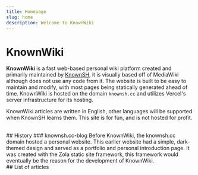 ```yaml
---
title: Homepage
slug: home
description: Welcome to KnownWiki
---
```


# KnownWiki
<Home />

**KnownWiki** is a fast web-based personal wiki platform created and primarily maintained by [KnownSH](/knownsh), it is visually based off of MediaWiki although does not use any code from it.
The website is built to be easy to maintain and modify, with most pages being statically generated ahead of time.
KnownWiki is hosted on the domain `knownsh.cc` and utilizes Vercel's server infrastructure for its hosting.

KnownWiki articles are written in English, other languages will be supported when KnownSH learns them. This site is for fun, and is not hosted for profit.

<br/>
## History
### knownsh.cc-blog
Before KnownWiki, the knownsh.cc domain hosted a personal website. 
This earlier website had a simple, dark-themed design and served as a portfolio and personal introduction page. It was created with the Zola static site framework, this framework would eventually be the reason for the development of KnownWiki.

<br/>
## List of articles
